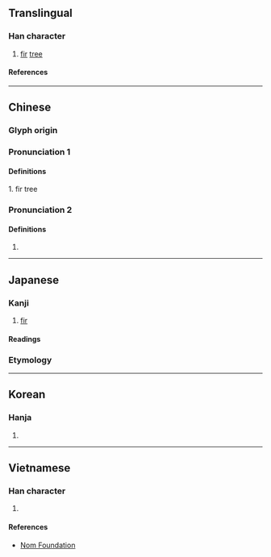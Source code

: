 {{also|枞|𫞋}}
{{character info}}
==Translingual==
{{Han simplified forms|樅|𫞋|枞|ex=y}}

===Han character===
{{Han char|rn=75|rad=木|as=11|sn=15|four=48981|canj=DHOO|ids=⿰木從}}

# [[fir]] [[tree]]

====References====
{{Han ref|kx=0549.050|dkj=15404|dj=0937.040|hdz=21281.050|uh=6A05}}

----

==Chinese==
{{zh-forms|s=枞}}

===Glyph origin===
{{Han etym}}
{{Han compound|木|從|t1=tree|c1=s|c2=p|ls=psc}}

===Pronunciation 1===
{{zh-pron
|m=cōng
|c=cung1
|mc=y
|oc=y
|ma=
|cat=n
}}

====Definitions====
{{zh-hanzi}}

1. fir tree

===Pronunciation 2===
{{zh-pron
|m=zōng
|cat=
}}

====Definitions====
{{zh-hanzi}}

# {{zh-used in|樅陽/枞阳}}

----

==Japanese==
{{ja-kanji forms|𫞋|樅}}

===Kanji===
{{ja-kanji|grade=|rs=木11|shin=𫞋}}

# [[fir]]

====Readings====
{{ja-readings
|on=しょう
|kun=もみ-
}}

===Etymology===
{{ja-kanjitab|もみ|yomi=k}}
{{ja-see|もみ}}

----

==Korean==

===Hanja===
{{ko-hanja|종}}

# {{rfdef|ko|sort=木11}}

----

==Vietnamese==

===Han character===
{{vi-readings|rs=木11|reading=tung}}

# {{rfdef|vi|sort=木11}}

====References====
* [http://nomfoundation.org/common/nom_details.php?codepoint=6a05 Nom Foundation]